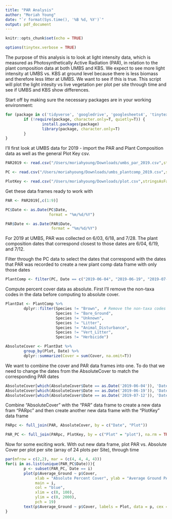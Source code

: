 ```yaml
---
title: "PAR Analysis"
author: "Moriah Young"
date: "`r format(Sys.time(), '%B %d, %Y')`"
output: pdf_document
---
```


```r
knitr::opts_chunk$set(echo = TRUE)
```

```r
options(tinytex.verbose = TRUE)
```

The purpose of this analysis is to look at light intensity data, which is measured as Photosynthetically Active Radiation (PAR), in relation to the plant composition data at both UMBS and KBS. We expect to see more light intensity at UMBS vs. KBS at ground level because there is less biomass and therefore less litter at UMBS. We want to see if this is true. This script will plot the light intesity vs live vegetation per plot per site through time and see if UMBS and KBS show differences. 

Start off by making sure the necessary packages are in your working environment:
```r
for (package in c('tidyverse', 'googledrive', 'googlesheets4', 'tinytex')) {
        if (!require(package, character.only=T, quietly=T)) {
                install.packages(package)
                library(package, character.only=T)
        }
}
```

I'll first look at UMBS data for 2019 - import the PAR and Plant Composition data as well as the general Plot Key csv.
```r
PAR2019 <- read.csv("/Users/moriahyoung/Downloads/umbs_par_2019.csv",stringsAsFactors = FALSE)

PC <- read.csv("/Users/moriahyoung/Downloads/umbs_plantcomp_2019.csv",stringsAsFactors = FALSE)

PlotKey <- read.csv("/Users/moriahyoung/Downloads/plot.csv",stringsAsFactors = FALSE)
```

Get these data frames ready to work with
```r
PAR <- PAR2019[,c(1:9)]

PC$Date <- as.Date(PC$Date,
                   format = "%m/%d/%Y")

PAR$Date <- as.Date(PAR$Date,
                    format = "%m/%d/%Y")
```

For 2019 at UMBS, PAR was collected on 6/03, 6/18, and 7/28. The plant composition dates that correspond closest to those dates are 6/04, 6/19, and 7/12.

Filter through the PC data to select the dates that correspond with the dates that PAR was recorded to 
create a new plant comp data frame with only those dates
```r
PlantComp <- filter(PC, Date == c("2019-06-04", "2019-06-19", "2019-07-12"))
```

Compute percent cover data as absolute. First I'll remove the non-taxa codes in the data before computing to absolute cover.
```r
PlantDat <- PlantComp %>%
        dplyr::filter(Species != "Brown",  # Remove the non-taxa codes
                      Species != "Bare_Ground",
                      Species != "Unknown",
                      Species != "Litter",
                      Species != "Animal_Disturbance",
                      Species != "Vert_Litter",
                      Species != "Herbicide")

AbsoluteCover <- PlantDat %>%
        group_by(Plot, Date) %>%
        dplyr::summarize(Cover = sum(Cover, na.omit=T))
```

We want to combine the cover and PAR data frames into one. To do that we need to change the dates from the AbsoluteCover to match the corresponding PAR dates
```r
AbsoluteCover[which(AbsoluteCover$Date == as.Date('2019-06-04')), 'Date'] = as.Date('2019-06-03')
AbsoluteCover[which(AbsoluteCover$Date == as.Date('2019-06-19')), 'Date'] = as.Date('2019-06-18')
AbsoluteCover[which(AbsoluteCover$Date == as.Date('2019-07-12')), 'Date'] = as.Date('2019-07-28')
```

Combine "AbsoluteCover" with the "PAR" data frame to create a new data fram "PARpc" and then create another new data frame with the "PlotKey" data frame
```r
PARpc <- full_join(PAR, AbsoluteCover, by = c("Date", "Plot"))

PAR_PC <- full_join(PARpc, PlotKey, by = c("Plot" = "plot"), na.rm = TRUE)
```

Now for some exciting work. With out new data frame, plot PAR vs. Absolute Cover per plot per site (array of 24 plots per Site), through time
```r
par(mfrow = c(2,2), mar = (c(4, 4, 4, 4))) 
for(i in as.list(unique(PAR_PC$Date))){
        p <- subset(PAR_PC, Date == i)
        plot(p$Average_Ground ~ p$Cover, 
             xlab = "Absolute Percent Cover", ylab = "Average Ground PAR",
             main = i,
             col = "blue", 
             xlim = c(0, 100),
             ylim = c(0, 2000),
             pch = 19)
        text(p$Average_Ground ~ p$Cover, labels = Plot, data = p, cex = 0.9, font = 2, pos = 3)
}
```


